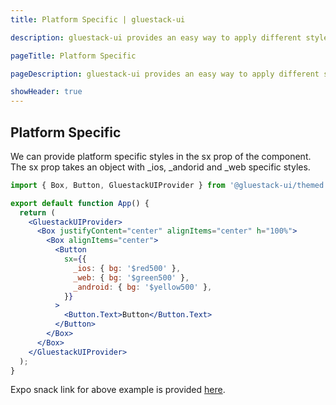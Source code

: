 ```yaml
---
title: Platform Specific | gluestack-ui

description: gluestack-ui provides an easy way to apply different styles on android, ios and web.

pageTitle: Platform Specific

pageDescription: gluestack-ui provides an easy way to apply different styles on android, ios and web.

showHeader: true
---
```



<Meta title="Customize and Style/Styling/Platform Specific" />

## Platform Specific

We can provide platform specific styles in the sx prop of the component. The sx prop takes an object with \_ios, \_andorid and \_web specific styles.

```jsx
import { Box, Button, GluestackUIProvider } from '@gluestack-ui/themed';

export default function App() {
  return (
    <GluestackUIProvider>
      <Box justifyContent="center" alignItems="center" h="100%">
        <Box alignItems="center">
          <Button
            sx={{
              _ios: { bg: '$red500' },
              _web: { bg: '$green500' },
              _android: { bg: '$yellow500' },
            }}
          >
            <Button.Text>Button</Button.Text>
          </Button>
        </Box>
      </Box>
    </GluestackUIProvider>
  );
}
```

Expo snack link for above example is provided [here](https://snack.expo.dev/@gluestack/gluestack-ui-platform-specific).

